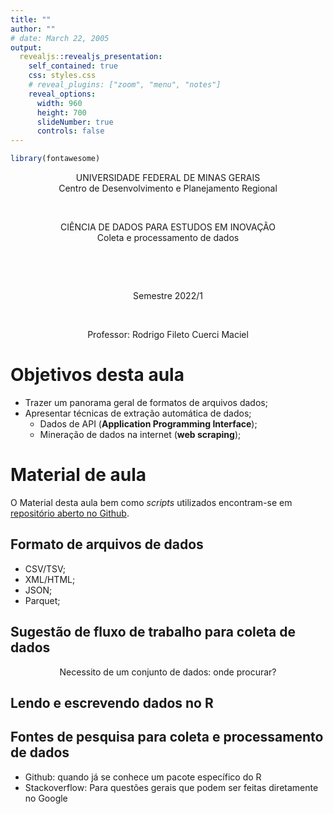 ```yaml
---
title: ""
author: ""
# date: March 22, 2005
output: 
  revealjs::revealjs_presentation:
    self_contained: true
    css: styles.css
    # reveal_plugins: ["zoom", "menu", "notes"]
    reveal_options:
      width: 960
      height: 700
      slideNumber: true
      controls: false
---
```


```r

library(fontawesome)

```

<center>UNIVERSIDADE FEDERAL DE MINAS GERAIS</center>

<center><medium>Centro de Desenvolvimento e Planejamento Regional</medium></center>

<br>

<center> CIÊNCIA DE DADOS PARA ESTUDOS EM INOVAÇÃO </center>

<center>Coleta e processamento de dados</center>

<br>

<br>

<center> Semestre 2022/1 </center>

<br>

<center> Professor: Rodrigo Fileto Cuerci Maciel </center>

# Objetivos desta aula


-   Trazer um panorama geral de formatos de arquivos dados;
-   Apresentar técnicas de extração automática de dados;
    - Dados de API (**Application Programming Interface**);
    - Mineração de dados na internet (**web scraping**);
    
# Material de aula

O Material desta aula bem como *scripts* utilizados encontram-se em [repositório aberto no Github](https://github.com/rodfileto-ufmg/ciencia_dados_inova/tree/main/02_data_colecao).
    
    

## Formato de arquivos de dados

-   CSV/TSV;
-   XML/HTML;
-   JSON;
-   Parquet;

## Sugestão de fluxo de trabalho para coleta de dados

<center> Necessito de um conjunto de dados: onde procurar? </center>

## Lendo e escrevendo dados no R

## Fontes de pesquisa para coleta e processamento de dados

-   Github: quando já se conhece um pacote específico do R
-   Stackoverflow: Para questões gerais que podem ser feitas diretamente no Google


